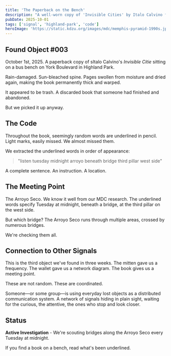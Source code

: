 ```yaml
---
title: 'The Paperback on the Bench'
description: "A well-worn copy of 'Invisible Cities' by Italo Calvino found on a bus bench in Highland Park. Certain words are underlined."
pubDate: 2025-10-01
tags: ['signal', 'highland-park', 'code']
heroImage: 'https://static.kdzu.org/images/mdc/memphis-pyramid-1990s.jpg'
---
```



## Found Object #003

October 1st, 2025. A paperback copy of sItalo Calvino's *Invisible Citie* sitting on a bus bench on York Boulevard in Highland Park.

Rain-damaged. Sun-bleached spine. Pages swollen from moisture and dried again, making the book permanently thick and warped.

It appeared to be trash. A discarded book that someone had finished and abandoned.

But we picked it up anyway.

## The Code

Throughout the book, seemingly random words are underlined in pencil. Light marks, easily missed. We almost missed them.

We extracted the underlined words in order of appearance:

> "listen tuesday midnight arroyo beneath bridge third pillar west side"

A complete sentence. An instruction. A location.

## The Meeting Point

The Arroyo Seco. We know it well from our MDC research. The underlined words specify Tuesday at midnight, beneath a bridge, at the third pillar on the west side.

But which bridge? The Arroyo Seco runs through multiple areas, crossed by numerous bridges.

We're checking them all.

## Connection to Other Signals

This is the third object we've found in three weeks. The mitten gave us a frequency. The wallet gave us a network diagram. The book gives us a meeting point.

These are not random. These are coordinated.

Someone—or some group—is using everyday lost objects as a distributed communication system. A network of signals hiding in plain sight, waiting for the curious, the attentive, the ones who stop and look closer.

## Status

**Active Investigation** - We're scouting bridges along the Arroyo Seco every Tuesday at midnight.

If you find a book on a bench, read what's been underlined.
